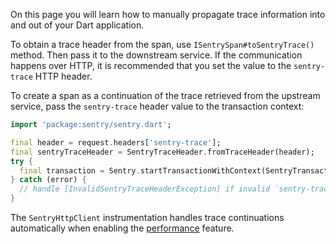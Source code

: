 On this page you will learn how to manually propagate trace information into and out of your Dart application.

To obtain a trace header from the span, use `ISentrySpan#toSentryTrace()` method. Then pass it to the downstream service. If the communication happens over HTTP, it is recommended that you set the value to the `sentry-trace` HTTP header.

To create a span as a continuation of the trace retrieved from the upstream service, pass the `sentry-trace` header value to the transaction context:

```dart
import 'package:sentry/sentry.dart';

final header = request.headers['sentry-trace'];
final sentryTraceHeader = SentryTraceHeader.fromTraceHeader(header);
try {
  final transaction = Sentry.startTransactionWithContext(SentryTransactionContext.fromSentryTrace('name', 'operation', sentryTraceHeader));
} catch (error) {
  // handle [InvalidSentryTraceHeaderException] if invalid `sentry-trace` header.
}
```

<Note>

The `SentryHttpClient` instrumentation handles trace continuations automatically when enabling the [performance](/platforms/dart/performance/) feature.

</Note>
